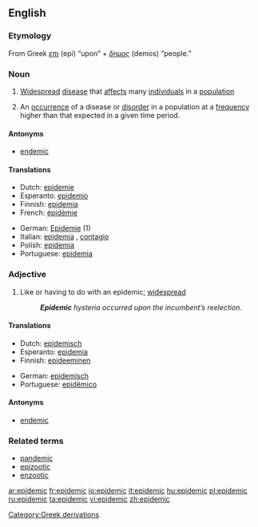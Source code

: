 ==English==

===Etymology===
From Greek ''[[επι]]'' (epi) “upon” + ''[[δημος]]'' (demos) “people.”

===Noun===
{{en-noun}}

# [[widespread|Widespread]] [[disease]] that [[affect]]s many [[individual]]s in a [[population]]
# {{cattag|Epidemiology}} An [[occurrence]] of a disease or [[disorder]] in a population at a [[frequency]] higher than that expected in a given time period.

====Antonyms====
*[[endemic]]

====Translations====
{{top}}
*Dutch: [[epidemie]]
*Esperanto: [[epidemio]]
*Finnish: [[epidemia]]
*French: [[épidémie]]
{{mid}}
*German: [[Epidemie]] {{f}} (1)
*Italian: [[epidemia]] {{f}}, [[contagio]] {{m}}
*Polish: [[epidemia]]
*Portuguese: [[epidemia]] {{f}}
{{bottom}}

===Adjective===
{{en-adj}}

# Like or having to do with an epidemic; [[widespread]]
#:'''''Epidemic''' hysteria occurred upon the incumbent’s reelection.''

====Translations====
{{top}}
*Dutch: [[epidemisch]]
*Esperanto: [[epidemia]]
*Finnish: [[epideeminen]]
{{mid}}
*German: [[epidemisch]]
*Portuguese: [[epidêmico]]
{{bottom}}

====Antonyms====
*[[endemic]]

===Related terms===
*[[pandemic]]
*[[epizootic]]
*[[enzootic]]

[[Category:Greek derivations]]

[[ar:epidemic]]
[[fr:epidemic]]
[[io:epidemic]]
[[it:epidemic]]
[[hu:epidemic]]
[[pl:epidemic]]
[[ru:epidemic]]
[[ta:epidemic]]
[[vi:epidemic]]
[[zh:epidemic]]